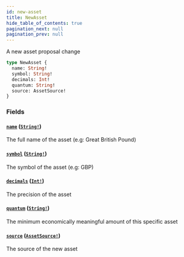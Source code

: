 ```yaml
---
id: new-asset
title: NewAsset
hide_table_of_contents: true
pagination_next: null
pagination_prev: null
---
```



A new asset proposal change

```graphql
type NewAsset {
  name: String!
  symbol: String!
  decimals: Int!
  quantum: String!
  source: AssetSource!
}
```


### Fields

#### [`name`](#) ([`String!`](/docs/testnet/graphql/scalars/string))

The full name of the asset (e.g: Great British Pound)


#### [`symbol`](#) ([`String!`](/docs/testnet/graphql/scalars/string))

The symbol of the asset (e.g: GBP)


#### [`decimals`](#) ([`Int!`](/docs/testnet/graphql/scalars/int))

The precision of the asset


#### [`quantum`](#) ([`String!`](/docs/testnet/graphql/scalars/string))

The minimum economically meaningful amount of this specific asset


#### [`source`](#) ([`AssetSource!`](/docs/testnet/graphql/unions/asset-source))

The source of the new asset




